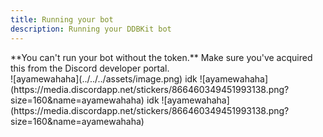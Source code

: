 ```yaml
---
title: Running your bot
description: Running your DDBKit bot
---
```



<Aside type="note">

<span>
<span>**You can't run your bot without the token.** Make sure you've acquired this from the</span>
<LinkButton
  href="https://github.com/DDBKit/DDBKit-Template"
  variant="minimal"
  target="_blank"
  icon="external"
  iconPlacement="end"
  class="inline-external-link"
>
  <span>Discord developer portal.</span>
</LinkButton>
</span>

</Aside>

<Tabs>
  <TabItem label="macOS" icon="apple">
  ![ayamewahaha](../../../assets/image.png)
  </TabItem>
  <TabItem label="Linux" icon="linux">
  idk
  ![ayamewahaha](https://media.discordapp.net/stickers/866460349451993138.png?size=160&name=ayamewahaha)
  </TabItem>
  <TabItem label="Windows" icon="seti:windows">
  idk
  ![ayamewahaha](https://media.discordapp.net/stickers/866460349451993138.png?size=160&name=ayamewahaha)
  </TabItem>
</Tabs>